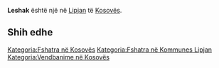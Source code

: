 {{Fshat në 
 | Emri                = Leshak
 | EmriAlt                = 
 | NAME_SHORT_FORM=      
 | NAME_GENERIC=      
 | NAME_SORT_NAME_RO=      LESHAK
 | FULL_NAME_RO = Leshak
 | FULL_NAME_ND_RO=Leshak
 | SORT_NAME_RG=LESHAK
 | FULL_NAME_RG=Leshak
 | FULL_NAME_ND_RG=Leshak
 | SRP_NAME_SHORT_FORM=      
 | SRP_NAME_GENERIC=      
 | SRP_NAME_SORT_NAME_RO=      
 | SRP_FULL_NAME_RO = 
 | SRP_FULL_NAME_ND_RO=
 | SRP_SORT_NAME_RG=
 | SRP_FULL_NAME_RG=
 | SRP_FULL_NAME_ND_RG=
 | Emri (Rasa dhanore) = 
 | Figura              = 
 | Shteti              = Kosovo
 | Komuna              = Lipjan
 | Kodi postar         = 
 | Sipërfaqja          = 

 | Popullsia           = 

 | Regj. i popullsisë  = 
 | Dend. e popullsisë  = 
 | Faqja zyrtare       = 
 <!--- Koordinatat ----> 
 | Gjerësia            = 43.166667
 | Gjatësia            = 20.742778
 | Lartësia            = 
}}
'''Leshak''' është një [[]] në [[Lipjan]] të [[Kosovës]].

<!-- == Gjeografia == -->
<!-- == Historia == -->
<!-- == Demografia == -->
== Shih edhe ==
{{Komuna Lipjan}}
{{Kosovo-Administrata-Cung}}

[[Kategoria:Fshatra në Kosovës]]
[[Kategoria:Fshatra në Kommunes Lipjan]]
[[Kategoria:Vendbanime në Kosovës]]